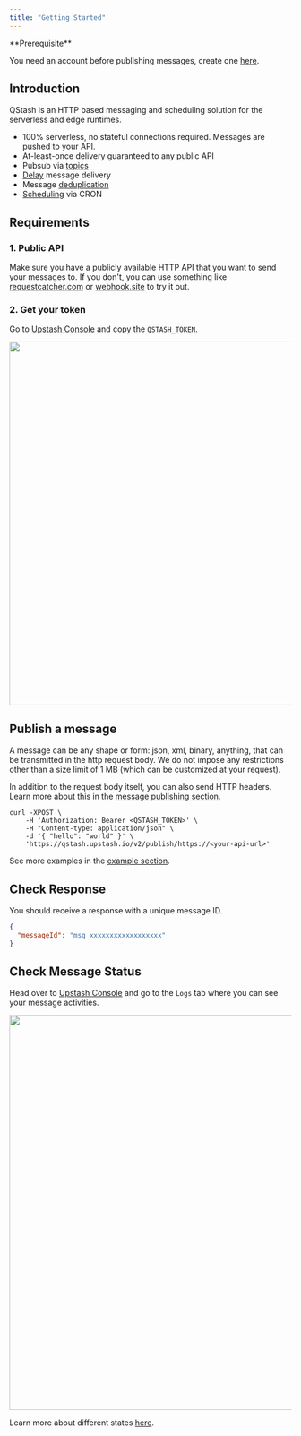 ```yaml
---
title: "Getting Started"
---
```


<Check >
**Prerequisite**

You need an account before publishing messages, create one
[here](https://console.upstash.com).

</Check>

## Introduction

QStash is an HTTP based messaging and scheduling solution for the serverless and
edge runtimes.

- 100% serverless, no stateful connections required. Messages are pushed to your
  API.
- At-least-once delivery guaranteed to any public API
- Pubsub via [topics](/qstash/features/topics)
- [Delay](/qstash/features/delay) message delivery
- Message [deduplication](/qstash/features/deduplication)
- [Scheduling](/qstash/features/schedules) via CRON

## Requirements

### 1. Public API

Make sure you have a publicly available HTTP API that you want to send your
messages to. If you don't, you can use something like
[requestcatcher.com](https://requestcatcher.com/) or
[webhook.site](https://webhook.site/) to try it out.

### 2. Get your token

Go to [Upstash Console](https://console.upstash.com/qstash) and copy the
`QSTASH_TOKEN`.

<Frame>
  <img src="/img/qstash/rest_token.png" width="649" />
</Frame>

## Publish a message

A message can be any shape or form: json, xml, binary, anything, that can be
transmitted in the http request body. We do not impose any restrictions other
than a size limit of 1 MB (which can be customized at your request).

In addition to the request body itself, you can also send HTTP headers. Learn
more about this in the [message publishing section](/qstash/howto/publishing).

```
curl -XPOST \
    -H 'Authorization: Bearer <QSTASH_TOKEN>' \
    -H "Content-type: application/json" \
    -d '{ "hello": "world" }' \
    'https://qstash.upstash.io/v2/publish/https://<your-api-url>'
```

See more examples in the [example section](/qstash/overall/apiexamples).

## Check Response

You should receive a response with a unique message ID.

```json
{
  "messageId": "msg_xxxxxxxxxxxxxxxxxx"
}
```

## Check Message Status

Head over to [Upstash Console](https://console.upstash.com/qstash) and go to the
`Logs` tab where you can see your message activities.

<Frame>
  <img src="/img/qstash/log.png" width="705" />
</Frame>

Learn more about different states [here](/qstash/howto/debug-logs).
